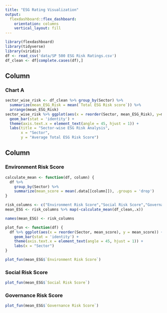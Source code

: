 ```yaml
---
title: "ESG Rating Visualization"
output: 
  flexdashboard::flex_dashboard:
    orientation: columns
    vertical_layout: fill
---
```


```r
library(flexdashboard)
library(tidyverse)
library(viridis)
df <- read_csv('data/SP 500 ESG Risk Ratings.csv')
df_clean <- df[complete.cases(df),]
```

Column {data-width=650}
-----------------------------------------------------------------------

### Chart A

```r
sector_wise_risk <- df_clean %>% group_by(Sector) %>% 
  summarize(mean_ESG_Risk = mean(`Total ESG Risk score`)) %>% 
  arrange(mean_ESG_Risk)
sector_wise_risk %>% ggplot(aes(x = reorder(Sector, mean_ESG_Risk), y=mean_ESG_Risk)) +
  geom_bar(stat = 'identity') + 
  theme(axis.text.x = element_text(angle = 45, hjust = 1)) +
  labs(title = "Sector-wise ESG Risk Analysis",
       x = "Sector",
       y = "Average Total ESG Risk Score")
```

Column {data-width=350 .tabset .tabset-fade}
-----------------------------------------------------------------------

### Environment Risk Score

```r
calculate_mean <- function(df, column) {
  df %>%
    group_by(Sector) %>%
    summarize(mean_score = mean(.data[[column]]), .groups = 'drop')
}

risk_columns <- c("Environment Risk Score","Social Risk Score","Governance Risk Score")
mean_ESG <- risk_columns %>% map(~calculate_mean(df_clean,.x))  

names(mean_ESG) <- risk_columns

plot_fun <- function(df) {
  df %>% ggplot(aes(x = reorder(Sector, mean_score), y = mean_score)) +
    geom_bar(stat = 'identity') +
    theme(axis.text.x = element_text(angle = 45, hjust = 1)) +
    labs(x = "Sector")
} 
```


```r
plot_fun(mean_ESG$`Environment Risk Score`)

```

### Social Risk Score

```r
plot_fun(mean_ESG$`Social Risk Score`)
```

### Governance Risk Score

```r
plot_fun(mean_ESG$`Governance Risk Score`)
```

